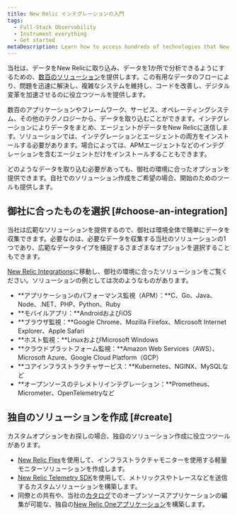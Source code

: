 ```yaml
---
title: New Relic インテグレーションの入門
tags:
  - Full-Stack Observability
  - Instrument everything
  - Get started
metaDescription: Learn how to access hundreds of technologies that New Relic can instrument by using our integrations.
---
```


当社は、データをNew Relicに取り込み、データを1か所で分析できるようにするための、[数百のソリューション](https://newrelic.com/integrations)を提供します。この有用なデータのフローにより、問題を迅速に解決し、複雑なシステムを維持し、コードを改善し、デジタル変革を加速させるのに役立つツールを提供します。

数百のアプリケーションやフレームワーク、サービス、オペレーティングシステム、その他のテクノロジーから、データを取り込むことができます。インテグレーションによりデータをまとめ、エージェントがデータをNew Relicに送信します。ソリューションでは、インテグレーションとエージェントの両方をインストールする必要があります。場合によっては、APMエージェントなどのインテグレーションを含むエージェントだけをインストールすることもできます。

どのようなデータを取り込む必要があっても、御社の環境に合ったオプションを提供できます。自社でのソリューション作成をご希望の場合、開始のためのツールも提供します。

## 御社に合ったものを選択 [#choose-an-integration]

当社は広範なソリューションを提供するので、御社は環境全体で簡単にデータを収集できます。必要なのは、必要なデータを収集する当社のソリューションの1つであり、広範なデータタイプを捕捉するさまざまなオプションを選択することもできます。

[New Relic Integrations](https://newrelic.com/integrations)に移動し、御社の環境に合ったソリューションをご覧ください。ソリューションの例としては次のようなものがあります。

* **アプリケーションのパフォーマンス監視（APM）：**C、Go、Java、Node、.NET、PHP、Python、Ruby
* **モバイルアプリ：**AndroidおよびiOS
* **ブラウザ監視：**Google Chrome、Mozilla Firefox、Microsoft Internet Explorer、Apple Safari
* **ホスト監視：**LinuxおよびMicrosoft Windows
* **クラウドプラットフォーム監視：**Amazon Web Services（AWS）、Microsoft Azure、Google Cloud Platform（GCP）
* **コアインフラストラクチャサービス：**Kubernetes、NGINX、MySQLなど
* **オープンソースのテレメトリインテグレーション：**Prometheus、Micrometer、OpenTelemetryなど

## 独自のソリューションを作成 [#create]

カスタムオプションをお探しの場合、独自のソリューション作成に役立つツールがあります。

* [New Relic Flex](/docs/integrations/host-integrations/host-integrations-list/flex-integration-tool-build-your-own-integration)を使用して、インフラストラクチャモニターを使用する軽量モニターソリューションを作成します。
* [New Relic Telemetry SDK](/docs/data-ingest-apis/get-data-new-relic/new-relic-sdks/telemetry-sdks-send-custom-telemetry-data-new-relic)を使用して、メトリックスやトレースなどを送信するカスタムソリューションを構築します。
* 同僚との共有や、当社の[カタログ](/docs/new-relic-one/use-new-relic-one/build-new-relic-one/new-relic-one-build-your-own-custom-new-relic-one-application)でのオープンソースアプリケーションの編集が可能な、独自の[New Relic Oneアプリケーション](/docs/new-relic-one/use-new-relic-one/build-new-relic-one/discover-manage-applications-new-relic-one-catalog)を構築します。